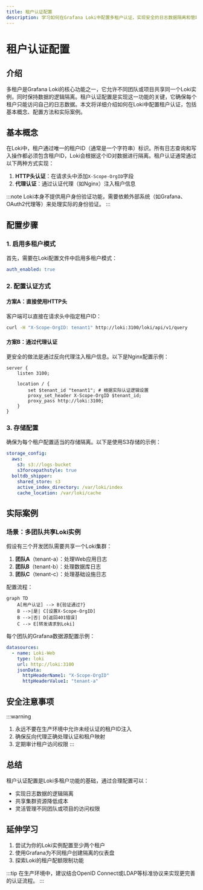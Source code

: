 ```yaml
---
title: 租户认证配置
description: 学习如何在Grafana Loki中配置多租户认证，实现安全的日志数据隔离和管理。
---
```


# 租户认证配置

## 介绍

多租户是Grafana Loki的核心功能之一，它允许不同团队或项目共享同一个Loki实例，同时保持数据的逻辑隔离。租户认证配置是实现这一功能的关键，它确保每个租户只能访问自己的日志数据。本文将详细介绍如何在Loki中配置租户认证，包括基本概念、配置方法和实际案例。

## 基本概念

在Loki中，租户通过唯一的租户ID（通常是一个字符串）标识。所有日志查询和写入操作都必须包含租户ID，Loki会根据这个ID对数据进行隔离。租户认证通常通过以下两种方式实现：

1. **HTTP头认证**：在请求头中添加`X-Scope-OrgID`字段
2. **代理认证**：通过认证代理（如Nginx）注入租户信息

:::note
Loki本身不提供用户身份验证功能，需要依赖外部系统（如Grafana、OAuth2代理等）来处理实际的身份验证。
:::

## 配置步骤

### 1. 启用多租户模式

首先，需要在Loki配置文件中启用多租户模式：

```yaml
auth_enabled: true
```

### 2. 配置认证方式

#### 方案A：直接使用HTTP头

客户端可以直接在请求头中指定租户ID：

```bash
curl -H "X-Scope-OrgID: tenant1" http://loki:3100/loki/api/v1/query
```

#### 方案B：通过代理认证

更安全的做法是通过反向代理注入租户信息。以下是Nginx配置示例：

```nginx
server {
    listen 3100;
    
    location / {
        set $tenant_id "tenant1"; # 根据实际认证逻辑设置
        proxy_set_header X-Scope-OrgID $tenant_id;
        proxy_pass http://loki:3100;
    }
}
```

### 3. 存储配置

确保为每个租户配置适当的存储隔离。以下是使用S3存储的示例：

```yaml
storage_config:
  aws:
    s3: s3://logs-bucket
    s3forcepathstyle: true
  boltdb_shipper:
    shared_store: s3
    active_index_directory: /var/loki/index
    cache_location: /var/loki/cache
```

## 实际案例

### 场景：多团队共享Loki实例

假设有三个开发团队需要共享一个Loki集群：

1. **团队A**（tenant-a）：处理Web应用日志
2. **团队B**（tenant-b）：处理数据库日志
3. **团队C**（tenant-c）：处理基础设施日志

配置流程：

```mermaid
graph TD
    A[用户认证] --> B{验证通过?}
    B -->|是| C[设置X-Scope-OrgID]
    B -->|否| D[返回401错误]
    C --> E[转发请求到Loki]
```

每个团队的Grafana数据源配置示例：

```yaml
datasources:
  - name: Loki-Web
    type: loki
    url: http://loki:3100
    jsonData:
      httpHeaderName1: "X-Scope-OrgID"
      httpHeaderValue1: "tenant-a"
```

## 安全注意事项

:::warning
1. 永远不要在生产环境中允许未经认证的租户ID注入
2. 确保反向代理正确处理认证和租户映射
3. 定期审计租户访问权限
:::

## 总结

租户认证配置是Loki多租户功能的基础，通过合理配置可以：
- 实现日志数据的逻辑隔离
- 共享集群资源降低成本
- 灵活管理不同团队或项目的访问权限

## 延伸学习

1. 尝试为你的Loki实例配置至少两个租户
2. 使用Grafana为不同租户创建隔离的仪表盘
3. 探索Loki的租户配额限制功能

:::tip
在生产环境中，建议结合OpenID Connect或LDAP等标准协议来实现更完善的认证流程。
:::